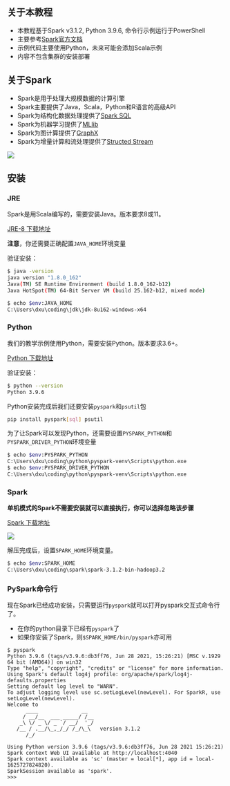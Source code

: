 
## 关于本教程

- 本教程基于Spark v3.1.2, Python 3.9.6, 命令行示例运行于PowerShell
- 主要参考[Spark官方文档](https://spark.apache.org/docs/3.1.2/)
- 示例代码主要使用Python，未来可能会添加Scala示例
- 内容不包含集群的安装部署

## 关于Spark

- Spark是用于处理大规模数据的计算引擎
- Spark主要提供了Java，Scala，Python和R语言的高级API
- Spark为结构化数据处理提供了[Spark SQL](https://spark.apache.org/docs/3.1.2/sql-programming-guide.html)
- Spark为机器学习提供了[MLlib](https://spark.apache.org/docs/3.1.2/ml-guide.html)
- Spark为图计算提供了[GraphX](https://spark.apache.org/docs/3.1.2/graphx-programming-guide.html)
- Spark为增量计算和流处理提供了[Structed Stream](https://spark.apache.org/docs/3.1.2/structured-streaming-programming-guide.html)

<Image src={sparkStack}/>

## 安装

### JRE

Spark是用Scala编写的，需要安装Java。版本要求8或11。

[JRE-8 下载地址][jre-download]

**注意**，你还需要正确配置`JAVA_HOME`环境变量

验证安装：

```bash
$ java -version
java version "1.8.0_162"
Java(TM) SE Runtime Environment (build 1.8.0_162-b12)
Java HotSpot(TM) 64-Bit Server VM (build 25.162-b12, mixed mode)

$ echo $env:JAVA_HOME
C:\Users\dxu\coding\jdk\jdk-8u162-windows-x64
```

### Python

我们的教学示例使用Python，需要安装Python。版本要求3.6+。

[Python 下载地址][python-download]

验证安装：

```bash
$ python --version
Python 3.9.6
```

Python安装完成后我们还要安装`pyspark`和`psutil`包

```bash
pip install pyspark[sql] psutil
```

为了让Spark可以发现Python，还需要设置`PYSPARK_PYTHON`和`PYSPARK_DRIVER_PYTHON`环境变量

```bash
$ echo $env:PYSPARK_PYTHON
C:\Users\dxu\coding\python\pyspark-venv\Scripts\python.exe
$ echo $env:PYSPARK_DRIVER_PYTHON
C:\Users\dxu\coding\python\pyspark-venv\Scripts\python.exe
```

### Spark

**单机模式的Spark不需要安装就可以直接执行，你可以选择忽略该步骤**

[Spark 下载地址](http://spark.apache.org/downloads.html)

<Image src={sparkDownload}/>

解压完成后，设置`SPARK_HOME`环境变量。

```bash
$ echo $env:SPARK_HOME
C:\Users\dxu\coding\spark\spark-3.1.2-bin-hadoop3.2
```

### PySpark命令行

现在Spark已经成功安装，只需要运行`pyspark`就可以打开pyspark交互式命令行了。

- 在你的python目录下已经有`pyspark`了
- 如果你安装了Spark，则`$SPARK_HOME/bin/pyspark`亦可用

```shell
$ pyspark
Python 3.9.6 (tags/v3.9.6:db3ff76, Jun 28 2021, 15:26:21) [MSC v.1929 64 bit (AMD64)] on win32
Type "help", "copyright", "credits" or "license" for more information.
Using Spark's default log4j profile: org/apache/spark/log4j-defaults.properties
Setting default log level to "WARN".
To adjust logging level use sc.setLogLevel(newLevel). For SparkR, use setLogLevel(newLevel).
Welcome to
      ____              __
     / __/__  ___ _____/ /__
    _\ \/ _ \/ _ `/ __/  '_/
   /__ / .__/\_,_/_/ /_/\_\   version 3.1.2
      /_/

Using Python version 3.9.6 (tags/v3.9.6:db3ff76, Jun 28 2021 15:26:21)
Spark context Web UI available at http://localhost:4040
Spark context available as 'sc' (master = local[*], app id = local-1625727824820).
SparkSession available as 'spark'.
>>>
```

[jre-download]: https://www.oracle.com/java/technologies/javase-jre8-downloads.html
[python-download]: https://www.python.org/downloads/
[spark-download]: http://spark.apache.org/downloads.html
